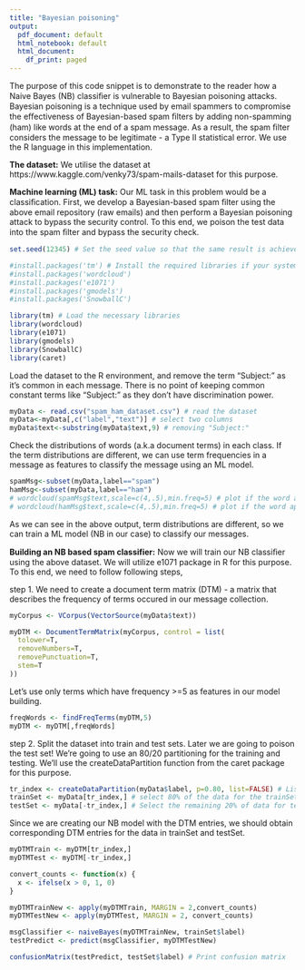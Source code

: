```yaml
---
title: "Bayesian poisoning"
output:
  pdf_document: default
  html_notebook: default
  html_document:
    df_print: paged
---
```

The purpose of this code snippet is to demonstrate to the reader how a Naive Bayes (NB) classiﬁer is vulnerable to Bayesian poisoning attacks. Bayesian poisoning is a technique used by email spammers to compromise the eﬀectiveness of Bayesian-based spam ﬁlters by adding non-spamming (ham) like words at the end of a spam message. As a result, the spam ﬁlter considers the message to be legitimate - a Type II statistical error. We use the R language in this implementation.

**The dataset:** We utilise the dataset at https://www.kaggle.com/venky73/spam-mails-dataset for this purpose. 

**Machine learning (ML) task:** Our ML task in this problem would be a classiﬁcation. First, we develop a Bayesian-based spam ﬁlter using the above email repository (raw emails) and then perform a Bayesian poisoning attack to bypass the security control. To this end, we poison the test data into the spam ﬁlter and bypass the security check.

```r
set.seed(12345) # Set the seed value so that the same result is achieved in each replication

#install.packages('tm') # Install the required libraries if your system does not have them
#install.packages('wordcloud')
#install.packages('e1071')
#install.packages('gmodels')
#install.packages('SnowballC')

library(tm) # Load the necessary libraries
library(wordcloud)
library(e1071)
library(gmodels)
library(SnowballC)
library(caret)

```

Load the dataset to the R environment, and remove the term "Subject:" as it's common in each message. There is no point of keeping common constant terms like "Subject:" as they don't have discrimination power.

```r
myData <- read.csv("spam_ham_dataset.csv") # read the dataset
myData<-myData[,c("label","text")] # select two columns
myData$text<-substring(myData$text,9) # removing "Subject:"
```

Check the distributions of words (a.k.a document terms) in each class. If the term distributions are different, we can use term frequencies in a message as features to classify the message using an ML model.

```r
spamMsg<-subset(myData,label=="spam")
hamMsg<-subset(myData,label=="ham")
# wordcloud(spamMsg$text,scale=c(4,.5),min.freq=5) # plot if the word apperas more than 5 times in the spam messages
# wordcloud(hamMsg$text,scale=c(4,.5),min.freq=5) # plot if the word apperas more than 5 times in the ham messages
```

As we can see in the above output, term distributions are different, so we can train a ML model (NB in our case) to classify our messages.

**Building an NB based spam classifier:** Now we will train our NB classiﬁer using the above dataset. We will utilize e1071 package in R for this purpose. To this end, we need to follow following steps,

step 1. We need to create a document term matrix (DTM) - a matrix that describes the frequency of terms occured in our message collection.

```r
myCorpus <- VCorpus(VectorSource(myData$text))

myDTM <- DocumentTermMatrix(myCorpus, control = list(
  tolower=T,
  removeNumbers=T,
  removePunctuation=T,
  stem=T
))
```

Let’s use only terms which have frequency >=5 as features in our model building.

```r
freqWords <- findFreqTerms(myDTM,5)
myDTM <- myDTM[,freqWords]
```

step 2. Split the dataset into train and test sets. Later we are going to poison the test set! We’re going to use an 80/20 partitioning for the training and testing. We’ll use the createDataPartition function from the caret package for this purpose.

```r
tr_index <- createDataPartition(myData$label, p=0.80, list=FALSE) # List of 80% of the rows
trainSet <- myData[tr_index,] # select 80% of the data for the trainSet
testSet <- myData[-tr_index,] # Select the remaining 20% of data for testSet
```

Since we are creating our NB model with the DTM entries, we should obtain corresponding DTM entries for the data in trainSet and testSet.

```r
myDTMTrain <- myDTM[tr_index,]
myDTMTest <- myDTM[-tr_index,]
```


```r
convert_counts <- function(x) {
  x <- ifelse(x > 0, 1, 0)
}

myDTMTrainNew <- apply(myDTMTrain, MARGIN = 2,convert_counts)
myDTMTestNew <- apply(myDTMTest, MARGIN = 2, convert_counts)
```



```r
msgClassifier <- naiveBayes(myDTMTrainNew, trainSet$label)
testPredict <- predict(msgClassifier, myDTMTestNew)
```

```r
confusionMatrix(testPredict, testSet$label) # Print confusion matrix 
```

